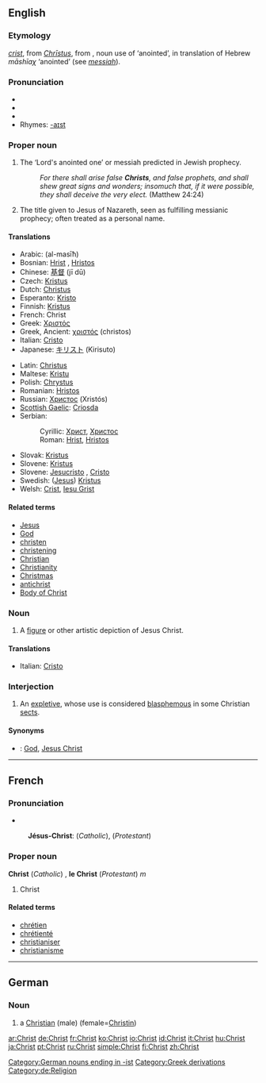 ==English==

{{rank|speaking|circumstances|sitting|787|Christ|begin|wait|laughed}}

===Etymology===
{{OE.}} ''[[crist]]'', from {{L.}} ''[[Christus|Chrīstus]]'', from {{AGr.}} '''{{polytonic|[[Χριστός]]}}''', noun use of '''{{polytonic|[[χριστός]]}}''' ‘anointed’, in translation of Hebrew '''{{Hebr|[[משיח]]}}''' ''māshīaχ'' ‘anointed’ (see ''[[messiah]]'').

===Pronunciation===
* {{enPR|krīst}}
* {{IPA|/kraɪst/}}
* {{SAMPA|/"kraIst/}}
* Rhymes: [[Rhymes:English:-aɪst|-aɪst]]

===Proper noun===
{{en-proper noun}}

# {{Judaism}} The ‘Lord's anointed one’ or messiah predicted in Jewish prophecy.
#: ''For there shall arise false '''Christs''', and false prophets, and shall shew great signs and wonders; insomuch that, if it were possible, they shall deceive the very elect.'' (Matthew 24:24)
# {{Christianity}} {{italbrac|literally}} The title given to Jesus of Nazareth, seen as fulfilling messianic prophecy; often treated as a personal name.

====Translations====
{{trans-top|the messiah who was named [[Jesus]]}}
* Arabic: {{Arab|[[المسيح]]}} (al-masīħ) {{m}}
* Bosnian: [[Hrist]] {{m}}, [[Hristos]] {{m}}
* Chinese: [[基督]] (jī dū)
* Czech: [[Kristus]] {{m}}
* Dutch: [[Christus]] {{m}}
* Esperanto: [[Kristo]]
* Finnish: [[Kristus]]
* French: Christ {{m}}
* Greek: [[Χριστός]] {{m}}
* Greek, Ancient: [[χριστός]] {{m}} (christos)
* Italian: [[Cristo]] {{m}}
* Japanese: [[キリスト]] (Kirisuto)
{{trans-mid}}
* Latin: [[Christus]] {{m}}
* Maltese: [[Kristu]] {{m}}
* Polish: [[Chrystus]] {{m}}
* Romanian: [[Hristos]]
* Russian: [[Христос]] (Xristós) {{m}}
* [[Scottish Gaelic]]: [[Criosda]]
* Serbian:
*: Cyrillic: [[Христ]], [[Христос]] {{m}}
*: Roman: [[Hrist]], [[Hristos]] {{m}}
* Slovak: [[Kristus]] {{m}}
* Slovene: [[Kristus]] {{m}}
* Slovene: [[Jesucristo]] {{m}}, [[Cristo]] {{m}}
* Swedish: ([[Jesus Kristus|Jesus]]) [[Kristus]]
* Welsh: [[Crist]], [[Iesu Grist]]
{{trans-bottom}}

====Related terms====
* [[Jesus]]
* [[God]]
* [[christen]]
* [[christening]]<!-- capitalised? -->
* [[Christian]]
* [[Christianity]]
* [[Christmas]]
* [[antichrist]]
* [[Body of Christ]]

===Noun===
{{en-noun}}

# {{art}} A [[figure]] or other artistic depiction of Jesus Christ.

====Translations====
{{trans-top|A figure or other artistic depiction of Jesus Christ}}
* Italian: [[Cristo]] {{m}}
{{trans-mid}}
{{trans-bottom}}

===Interjection===
{{en-intj}}

# An [[expletive]], whose use is considered [[blasphemous]] in some Christian [[sect]]s.

====Synonyms====
<!--many more could be added-->
* {{italbrac|expletive}}:  [[God]], [[Jesus Christ]]

----

==French==

===Pronunciation===
* {{IPA|/krist/}}
: '''Jésus-Christ''': {{IPA|/ʒezykri/}} (''Catholic''), {{IPA|/ʒezykrist/}} (''Protestant'')

===Proper noun===
'''Christ''' (''Catholic'') , '''le Christ''' (''Protestant'') ''m''

# Christ

====Related terms====
* [[chrétien]]
* [[chrétienté]]
* [[christianiser]]
* [[christianisme]]

----

==German==

===Noun===
{{de-noun-m|genitive=Christen|plural=Christen}}

# a [[Christian]] (male) (female=[[Christin]])

[[Category:German nouns ending in -ist]]
[[Category:Greek derivations]]
[[Category:de:Religion]]

[[ar:Christ]]
[[de:Christ]]
[[fr:Christ]]
[[ko:Christ]]
[[io:Christ]]
[[id:Christ]]
[[it:Christ]]
[[hu:Christ]]
[[ja:Christ]]
[[pt:Christ]]
[[ru:Christ]]
[[simple:Christ]]
[[fi:Christ]]
[[zh:Christ]]